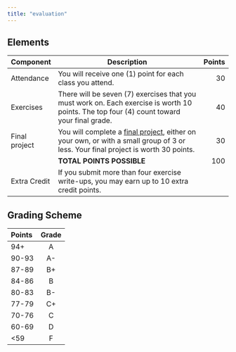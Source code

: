 ```yaml
---
title: "evaluation"
---
```


## Elements {- #eval-components}

| Component | Description                                  | Points |
|-----------|----------------------------------------------|--------:|
| Attendance | You will receive one (1) point for each class you attend. | 30 |
| Exercises | There will be seven (7) exercises that you must work on. Each exercise is worth 10 points. The top four (4) count toward your final grade. | 40 |
| Final project | You will complete a [final project](final-project.qmd), either on your own, or with a small group of 3 or less. Your final project is worth 30 points. | 30 |
| | **TOTAL POINTS POSSIBLE** | 100 |
| Extra Credit | If you submit more than four exercise write-ups, you may earn up to 10 extra credit points. | |

<!-- [Score histograms](grades.html) for this term. -->

## Grading Scheme {- #grading-scheme}

| Points  | Grade |
|:--------|:------:|
| 94+     | A     |
| 90-93   | A-    |
| 87-89   | B+    |
| 84-86   | B     |
| 80-83   | B-    |
| 77-79   | C+    |
| 70-76   | C     |
| 60-69   | D     |
| <59     | F     |

